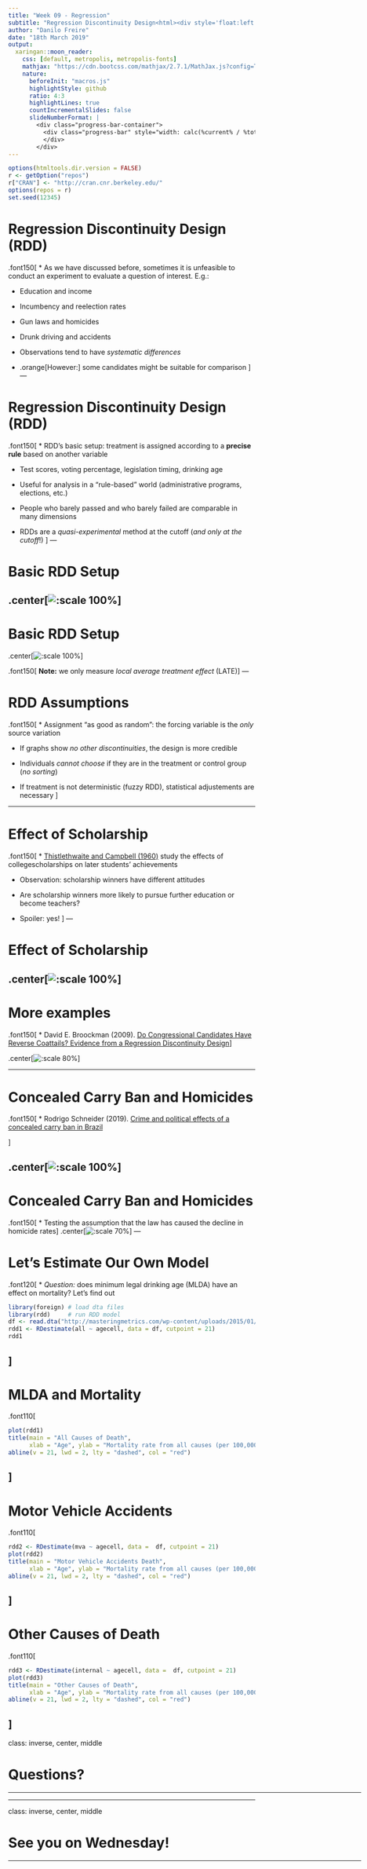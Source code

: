 ```yaml
---
title: "Week 09 - Regression"
subtitle: "Regression Discontinuity Design<html><div style='float:left'></div><hr color='#EB811B' size=1px width=800px></html>"
author: "Danilo Freire"
date: "18th March 2019"
output: 
  xaringan::moon_reader:
    css: [default, metropolis, metropolis-fonts]
    mathjax: "https://cdn.bootcss.com/mathjax/2.7.1/MathJax.js?config=TeX-MML-AM_HTMLorMML"
    nature: 
      beforeInit: "macros.js"
      highlightStyle: github
      ratio: 4:3
      highlightLines: true
      countIncrementalSlides: false
      slideNumberFormat: |
        <div class="progress-bar-container">
          <div class="progress-bar" style="width: calc(%current% / %total% * 100%);">
          </div>
        </div>
---
```


```r
options(htmltools.dir.version = FALSE)
r <- getOption("repos")
r["CRAN"] <- "http://cran.cnr.berkeley.edu/"
options(repos = r)
set.seed(12345)
```

<style>

.remark-slide-number {
  position: inherit;
}

.remark-slide-number .progress-bar-container {
  position: absolute;
  bottom: 0;
  height: 6px;
  display: block;
  left: 0;
  right: 0;
}

.remark-slide-number .progress-bar {
  height: 100%;
  background-color: #EB811B;
}

.orange {
  color: #EB811B;
}
</style>

# Regression Discontinuity Design (RDD)

.font150[
* As we have discussed before, sometimes it is unfeasible to conduct an experiment to evaluate a question of interest. E.g.:

  - Education and income
  - Incumbency and reelection rates
  - Gun laws and homicides
  - Drunk driving and accidents
  
* Observations tend to have _systematic differences_

* .orange[However:] some candidates might be suitable for comparison
]
---

# Regression Discontinuity Design (RDD)

.font150[
* RDD's basic setup: treatment is assigned according to a **precise rule** based on another variable

  - Test scores, voting percentage, legislation timing, drinking age

* Useful for analysis in a "rule-based" world (administrative programs, elections, etc.)

* People who barely passed and who barely failed are comparable in many dimensions

* RDDs are a _quasi-experimental_ method at the cutoff (_and only at the cutoff_!)
]
---

# Basic RDD Setup

.center[![:scale 100%](rdd01.png)]
---

# Basic RDD Setup

.center[![:scale 100%](rdd02.png)]

.font150[
**Note:** we only measure _local average treatment effect_ (LATE)
]
---

# RDD Assumptions

.font150[
* Assignment "as good as random": the forcing variable is the _only_ source variation

  - If graphs show _no other discontinuities_, the design is more credible
  
* Individuals _cannot choose_ if they are in the treatment or control group (_no sorting_)

* If treatment is not deterministic (fuzzy RDD), statistical adjustements are necessary
]

---

# Effect of Scholarship 

.font150[
* [Thistlethwaite and Campbell (1960)](https://obsstudies.org/wp-content/uploads/2017/01/regression_discontinuity_all_comments-1.pdf) study the effects of collegescholarships on later students’ achievements

* Observation: scholarship winners have different attitudes

* Are scholarship winners more likely to pursue further education or become teachers?

* Spoiler: yes!
]
---

# Effect of Scholarship 

.center[![:scale 100%](scholarship.png)]
---

# More examples

.font150[
* David E. Broockman (2009). [Do Congressional Candidates Have Reverse Coattails? Evidence from a Regression Discontinuity Design](http://web.stanford.edu/~dbroock/published%20paper%20PDFs/broockman%20rdd%20reverse%20coattails.pdf)
]

.center[![:scale 80%](brookman.png)]

---

# Concealed Carry Ban and Homicides

.font150[
* Rodrigo Schneider (2019). [Crime and political effects of a concealed carry ban in Brazil](https://drive.google.com/file/d/0B1QCQasYG8iHaWJVZ0Z3VDJ2eEE/view)

]

.center[![:scale 100%](brazil01.png)]
---

# Concealed Carry Ban and Homicides

.font150[
* Testing the assumption that the law has caused the decline in homicide rates
]
.center[![:scale 70%](brazil02.png)]
---

# Let's Estimate Our Own Model

.font120[
* _Question:_ does minimum legal drinking age (MLDA) have an effect on mortality? Let's find out

```r
library(foreign) # load dta files
library(rdd)     # run RDD model
df <- read.dta("http://masteringmetrics.com/wp-content/uploads/2015/01/AEJfigs.dta")
rdd1 <- RDestimate(all ~ agecell, data = df, cutpoint = 21)
rdd1
```
]
---

# MLDA and Mortality

.font110[
```r
plot(rdd1)
title(main = "All Causes of Death",
      xlab = "Age", ylab = "Mortality rate from all causes (per 100,000)")
abline(v = 21, lwd = 2, lty = "dashed", col = "red")
```
]
---

# Motor Vehicle Accidents

.font110[
```r
rdd2 <- RDestimate(mva ~ agecell, data =  df, cutpoint = 21)
plot(rdd2)
title(main = "Motor Vehicle Accidents Death",
      xlab = "Age", ylab = "Mortality rate from all causes (per 100,000)")
abline(v = 21, lwd = 2, lty = "dashed", col = "red")
```
]
---

# Other Causes of Death

.font110[
```r
rdd3 <- RDestimate(internal ~ agecell, data =  df, cutpoint = 21)
plot(rdd3)
title(main = "Other Causes of Death",
      xlab = "Age", ylab = "Mortality rate from all causes (per 100,000)")
abline(v = 21, lwd = 2, lty = "dashed", col = "red")
```
]
---

class: inverse, center, middle

# Questions?

<html><div style='float:left'></div><hr color='#EB811B' size=1px width=720px></html>  
---

class: inverse, center, middle

# See you on Wednesday!

<html><div style='float:left'></div><hr color='#EB811B' size=1px width=720px></html>  